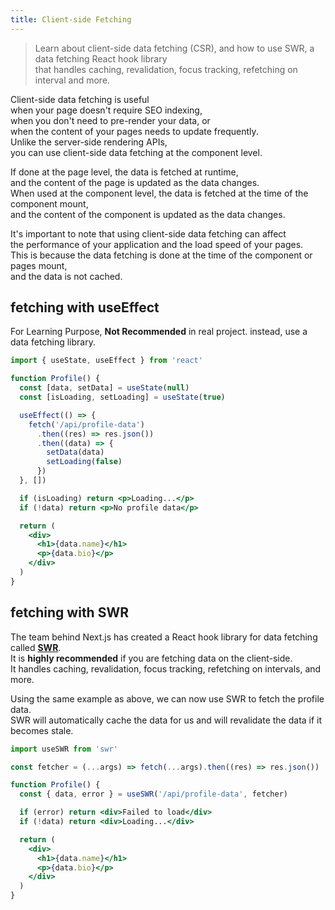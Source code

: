 ```yaml
---
title: Client-side Fetching
---
```


> Learn about client-side data fetching (CSR), and how to use SWR, a data fetching React hook library  
> that handles caching, revalidation, focus tracking, refetching on interval and more.

Client-side data fetching is useful  
when your page doesn't require SEO indexing,  
when you don't need to pre-render your data, or  
when the content of your pages needs to update frequently.  
Unlike the server-side rendering APIs,  
you can use client-side data fetching at the component level.

If done at the page level, the data is fetched at runtime,  
and the content of the page is updated as the data changes.  
When used at the component level, the data is fetched at the time of the component mount,  
and the content of the component is updated as the data changes.

It's important to note that using client-side data fetching can affect  
the performance of your application and the load speed of your pages.  
This is because the data fetching is done at the time of the component or pages mount,  
and the data is not cached.

## fetching with useEffect

For Learning Purpose, **Not Recommended** in real project. instead, use a data fetching library.

```jsx
import { useState, useEffect } from 'react'

function Profile() {
  const [data, setData] = useState(null)
  const [isLoading, setLoading] = useState(true)

  useEffect(() => {
    fetch('/api/profile-data')
      .then((res) => res.json())
      .then((data) => {
        setData(data)
        setLoading(false)
      })
  }, [])

  if (isLoading) return <p>Loading...</p>
  if (!data) return <p>No profile data</p>

  return (
    <div>
      <h1>{data.name}</h1>
      <p>{data.bio}</p>
    </div>
  )
}
```

## fetching with SWR

The team behind Next.js has created a React hook library for data fetching called [**SWR**](https://swr.vercel.app/).  
It is **highly recommended** if you are fetching data on the client-side.  
It handles caching, revalidation, focus tracking, refetching on intervals, and more.

Using the same example as above, we can now use SWR to fetch the profile data.  
SWR will automatically cache the data for us and will revalidate the data if it becomes stale.

```jsx
import useSWR from 'swr'

const fetcher = (...args) => fetch(...args).then((res) => res.json())

function Profile() {
  const { data, error } = useSWR('/api/profile-data', fetcher)

  if (error) return <div>Failed to load</div>
  if (!data) return <div>Loading...</div>

  return (
    <div>
      <h1>{data.name}</h1>
      <p>{data.bio}</p>
    </div>
  )
}
```
